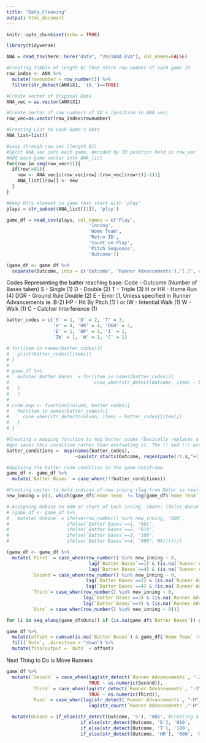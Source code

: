 ```yaml
---
title: "Data_Cleaning"
output: html_document
---
```


```r
knitr::opts_chunk$set(echo = TRUE)
```

```r
library(tidyverse)
```

```r
ANA = read_tsv(here::here("data", "2021ANA.EVA"), col_names=FALSE)
```



```r
#Creating tibble of length 81 that store row number of each game ID
row_index <- ANA %>%
  mutate(rownumber = row_number()) %>%
  filter(str_detect(ANA$X1, 'id,')==TRUE)

#Create Vector of Original Data
ANA_vec = as.vector(ANA$X1)

#Create Vector of row numbers of ID's (position in ANA_vec)
row_vec=as.vector(row_index$rownumber)

#Creating List to each Game's data
ANA_list=list()

#Loop through row_vec (length 81)
#Split ANA_vec into each game, decided by ID position held in row_vec
#Add each game vector into ANA_list
for(row in seq(row_vec+1)){
  if(row!=81){
    new <- ANA_vec[c(row_vec[row]:(row_vec[(row+1)]-1))]
    ANA_list[[row]] <- new
  }
}

```


```r
#Keep Only element in game that start with 'play'
plays = str_subset(ANA_list[[1]], 'play')

game_df = read_csv(plays, col_names = c('Play', 
                              'Inning', 
                              'Home Team', 
                              'Retro ID', 
                              'Count on Play', 
                              'Pitch Sequence',
                              'Outcome'))

(game_df <- game_df %>% 
  separate(Outcome, into = c('Outcome', 'Runner Advancements'),"[.]", extra = "merge")) #Creating Column to hold runner advancement codes
```

Codes Representing the batter reaching base:
Code - Outcome (Number of Bases taken)
S - Single (1)
D - Double (2)
T - Triple (3)
H or HR - Home Run (4)
DGR - Ground Rule Double (2)
E - Error (1, Unless specified in Runner Advancements ie. B-2)
HP - Hit By Pitch (1)
I or IW - Intential Walk (1)
W - Walk (1)
C - Catcher Interference (1)

```r

batter_codes = c('S' = 1, 'D' = 2, 'T' = 3, 
                 'H' = 4, 'HR' = 4, 'DGR' = 2,
                 'E' = 1, 'HP' = 1, 'I' = 1, 
                 'IW' = 1, 'W' = 1, 'C' = 1)

# for(item in names(batter_codes)){
#   print(batter_codes[[item]])
# }
# 
# game_df %>% 
#   mutate(`Batter Bases` = for(item in names(batter_codes)){
#                               case_when(str_detect(Outcome, item) ~ batter_codes[[item]])
#   }
#   )
# 
# code_map <- function(column, batter_codes){
#   for(item in names(batter_codes)){
#     case_when(str_detect(column, item) ~ batter_codes[[item]])
#   }
# }

#Creating a mapping function to map batter_codes (basically replaces a for loop)
#quo saves this condition rather than evaluating it. The !! and !!! are how you actually evaulate this code
batter_conditions <- map(names(batter_codes), 
                         ~quo(str_starts(Outcome, regex(paste(!!.x,"+([0-9]|/|$)", sep="")))~batter_codes[!!.x]))

#Applying the batter code condition to the game dataframe
game_df <- game_df %>% 
  mutate(`Batter Bases` = case_when(!!!batter_conditions))
```


```r
#Creating vector to hold indices of new inning (lag from Dplyr is really helpful)
new_inning = c(1, which(game_df$`Home Team` != lag(game_df$`Home Team`))) 

# Assigning Onbase to 000 at start of Each inning  (Note: ifelse doesn't care about type)
# (game_df <- game_df %>% 
#   mutate(`Onbase` = ifelse(row_number() %in% new_inning, '000',
#                     ifelse(`Batter Bases`==1, '001',
#                     ifelse(`Batter Bases`==2, '010',
#                     ifelse(`Batter Bases`==3, '100',
#                     ifelse(`Batter Bases`==4, '000', NA)))))))

(game_df <- game_df %>% 
  mutate(`First` = case_when(row_number() %in% new_inning ~ 0,
                              lag(`Batter Bases`==1) & (is.na(`Runner Advancements`)) ~ 1,
                              lag(`Batter Bases`==4) & (is.na(`Runner Advancements`)) ~ 0),
         `Second`= case_when(row_number() %in% new_inning ~ 0,
                             lag(`Batter Bases`==2) & (is.na(`Runner Advancements`)) ~ 1,
                             lag(`Batter Bases`==4) & (is.na(`Runner Advancements`)) ~ 0),
         `Third`= case_when(row_number() %in% new_inning ~ 0,
                            lag(`Batter Bases`==3) & (is.na(`Runner Advancements`)) ~ 1,
                            lag(`Batter Bases`==4) & (is.na(`Runner Advancements`)) ~ 0),
         `Outs` = case_when(row_number() %in% new_inning ~ 0)))

for (i in seq_along(game_df$Outs)) if (is.na(game_df$`Batter Bases`)) game_df$Outs[i] = game_df$Outs[i] + 1

game_df %>%
  mutate(offset = cumsum(is.na(`Batter Bases`) & game_df$`Home Team` != lag(game_df$`Home Team`)))%>%
  fill(`Outs`, .direction = "down") %>%
  mutate(finaloutput = `Outs` + offset)
```
Next Thing to Do is Move Runners


```r
game_df %>% 
  mutate(`Second` = case_when(lag(str_detect(`Runner Advancements`, "-2")) ~ 1, 
                              TRUE ~ as.numeric(Second)),
         `Third` = case_when(lag(str_detect(`Runner Advancements`, "-3")) ~ 1, 
                              TRUE ~ as.numeric(Third)),
         `Runs` = case_when(lag(str_detect(`Runner Advancements`, "-H")) ~ 
                              lag(str_count(`Runner Advancements`,"-H"))))
```


```r
  mutate(Onbase = if_else(str_detect(Outcome, 'S'), '001', #Creating a column to store the runners on base before the start of the at bat
                           if_else(str_detect(Outcome, 'D'), '010',
                           if_else(str_detect(Outcome, 'T'), '100',
                           if_else(str_detect(Outcome, 'HR'), '000', 'NONE')))))
```




